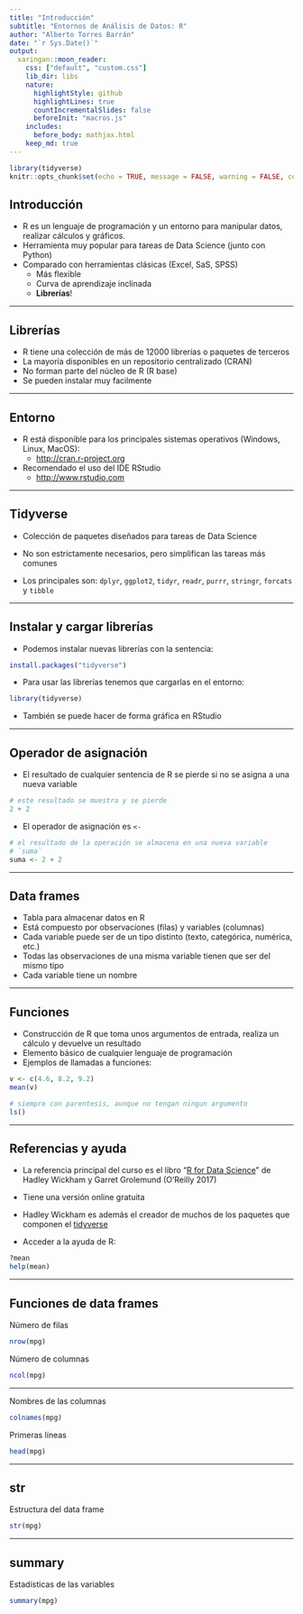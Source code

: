 ```yaml
---
title: "Introducción"
subtitle: "Entornos de Análisis de Datos: R"
author: "Alberto Torres Barrán"
date: "`r Sys.Date()`"
output:
  xaringan::moon_reader:
    css: ["default", "custom.css"]
    lib_dir: libs
    nature:
      highlightStyle: github
      highlightLines: true
      countIncrementalSlides: false
      beforeInit: "macros.js"
    includes:
      before_body: mathjax.html
    keep_md: true
---
```


```r
library(tidyverse)
knitr::opts_chunk$set(echo = TRUE, message = FALSE, warning = FALSE, collapse = TRUE)
```

## Introducción

- R es un lenguaje de programación y un entorno para manipular datos, realizar cálculos y gráficos.
- Herramienta muy popular para tareas de Data Science (junto con Python)
- Comparado con herramientas clásicas (Excel, SaS, SPSS)
    + Más flexible
    + Curva de aprendizaje inclinada
    + **Librerías**!

---

## Librerías

- R tiene una colección de más de 12000 librerías o paquetes de terceros
- La mayoría disponibles en un repositorio centralizado (CRAN)
- No forman parte del núcleo de R (R base)
- Se pueden instalar muy facilmente
  
---
  
## Entorno

- R está disponible para los principales sistemas operativos (Windows, Linux, MacOS): 
    + [http://cran.r-project.org](http://cran.r-project.org)

- Recomendado el uso del IDE RStudio
    + [http://www.rstudio.com](http://www.rstudio.com)


---

## Tidyverse

- Colección de paquetes diseñados para tareas de Data Science

- No son estrictamente necesarios, pero simplifican las tareas más comunes

- Los principales son: `dplyr`, `ggplot2`, `tidyr`, `readr`, `purrr`, `stringr`, `forcats` y `tibble`

---

## Instalar y cargar librerías

- Podemos instalar nuevas librerías con la sentencia:

```r
install.packages("tidyverse")
```

- Para usar las librerías tenemos que cargarlas en el entorno:

```r
library(tidyverse)
```

- También se puede hacer de forma gráfica en RStudio

---

## Operador de asignación

- El resultado de cualquier sentencia de R se pierde si no se asigna a una nueva variable
```r
# este resultado se muestra y se pierde
2 + 2
```

- El operador de asignación es `<-`
```r
# el resultado de la operación se almacena en una nueva variable 
# `suma`
suma <- 2 + 2
```

---

## Data frames

- Tabla para almacenar datos en R
- Está compuesto por observaciones (filas) y variables (columnas)
- Cada variable puede ser de un tipo distinto (texto, categórica, numérica, etc.)
- Todas las observaciones de una misma variable tienen que ser del mismo tipo
- Cada variable tiene un nombre

---

## Funciones

- Construcción de R que toma unos argumentos de entrada, realiza un cálculo y devuelve un resultado
- Elemento básico de cualquier lenguaje de programación
- Ejemplos de llamadas a funciones:

```r
v <- c(4.6, 8.2, 9.2)
mean(v)
```

```r
# siempre con parentesis, aunque no tengan ningun argumento
ls()
```

---

## Referencias y ayuda

- La referencia principal del curso es el libro "[R for Data Science](https://r4ds.had.co.nz/)" de Hadley Wickham y Garret Grolemund (O'Reilly 2017)

- Tiene una versión online gratuita

- Hadley Wickham es además el creador de muchos de los paquetes que componen el [tidyverse](https://www.tidyverse.org/)

- Acceder a la ayuda de R:
```r
?mean
help(mean)
```

---

## Funciones de data frames

Número de filas
```r
nrow(mpg)
```

Número de columnas
```r
ncol(mpg)
```

---

Nombres de las columnas
```r
colnames(mpg)
```

Primeras líneas
```r
head(mpg)
```

---

## str

Estructura del data frame
```r
str(mpg)
```

---

## summary

Estadísticas de las variables
```r
summary(mpg)
```
